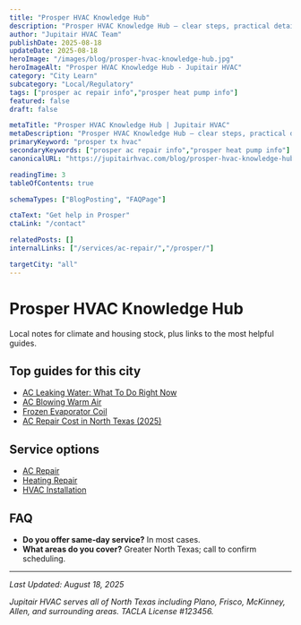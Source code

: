```yaml
---
title: "Prosper HVAC Knowledge Hub"
description: "Prosper HVAC Knowledge Hub — clear steps, practical detail, and when to call a pro in North Texas."
author: "Jupitair HVAC Team"
publishDate: 2025-08-18
updateDate: 2025-08-18
heroImage: "/images/blog/prosper-hvac-knowledge-hub.jpg"
heroImageAlt: "Prosper HVAC Knowledge Hub - Jupitair HVAC"
category: "City Learn"
subcategory: "Local/Regulatory"
tags: ["prosper ac repair info","prosper heat pump info"]
featured: false
draft: false

metaTitle: "Prosper HVAC Knowledge Hub | Jupitair HVAC"
metaDescription: "Prosper HVAC Knowledge Hub — clear steps, practical detail, and when to call a pro in North Texas."
primaryKeyword: "prosper tx hvac"
secondaryKeywords: ["prosper ac repair info","prosper heat pump info"]
canonicalURL: "https://jupitairhvac.com/blog/prosper-hvac-knowledge-hub"

readingTime: 3
tableOfContents: true

schemaTypes: ["BlogPosting", "FAQPage"]

ctaText: "Get help in Prosper"
ctaLink: "/contact"

relatedPosts: []
internalLinks: ["/services/ac-repair/","/prosper/"]

targetCity: "all"
---
```



# Prosper HVAC Knowledge Hub

Local notes for climate and housing stock, plus links to the most helpful guides.


## Top guides for this city
- [AC Leaking Water: What To Do Right Now](/learn/ac-leaking-water-what-to-do)
- [AC Blowing Warm Air](/learn/ac-blowing-warm-air)
- [Frozen Evaporator Coil](/learn/frozen-evaporator-coil)
- [AC Repair Cost in North Texas (2025)](/learn/ac-repair-cost-north-texas-2025)



<BlogCTA variant="inline" />

## Service options
- [AC Repair](/services/ac-repair/)
- [Heating Repair](/services/heating-repair/)
- [HVAC Installation](/services/hvac-installation/)


## FAQ
- **Do you offer same‑day service?** In most cases.
- **What areas do you cover?** Greater North Texas; call to confirm scheduling.

---

<BlogCTA variant="end" />

*Last Updated: August 18, 2025*

*Jupitair HVAC serves all of North Texas including Plano, Frisco, McKinney, Allen, and surrounding areas. TACLA License #123456.*
